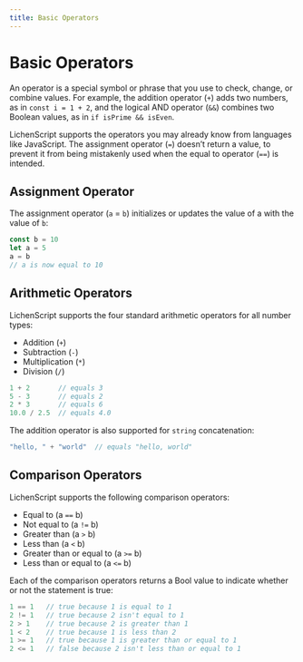 ```yaml
---
title: Basic Operators
---
```


# Basic Operators

An operator is a special symbol or phrase that you use to check, change, or combine values.
For example, the addition operator (`+`) adds two numbers,
as in `const i = 1 + 2`,
and the logical AND operator (`&&`) combines two Boolean values, as in `if isPrime && isEven`.

LichenScript supports the operators you may already know from languages like JavaScript.
The assignment operator (`=`) doesn’t return a value, to prevent it from being mistakenly used when the equal to operator (`==`) is intended.

## Assignment Operator

The assignment operator (`a` = `b`) initializes or updates the value of a with the value of `b`:

```js
const b = 10
let a = 5
a = b
// a is now equal to 10
```

## Arithmetic Operators

LichenScript supports the four standard arithmetic operators for all number types:

- Addition (`+`)
- Subtraction (`-`)
- Multiplication (`*`)
- Division (`/`)

```js
1 + 2       // equals 3
5 - 3       // equals 2
2 * 3       // equals 6
10.0 / 2.5  // equals 4.0
```

The addition operator is also supported for `string` concatenation:

```js
"hello, " + "world"  // equals "hello, world"
```

## Comparison Operators

LichenScript supports the following comparison operators:

- Equal to (a `==` b)
- Not equal to (a `!=` b)
- Greater than (a `>` b)
- Less than (a `<` b)
- Greater than or equal to (a `>=` b)
- Less than or equal to (a `<=` b)

Each of the comparison operators returns a Bool value to indicate whether or not the statement is true:

```js
1 == 1   // true because 1 is equal to 1
2 != 1   // true because 2 isn't equal to 1
2 > 1    // true because 2 is greater than 1
1 < 2    // true because 1 is less than 2
1 >= 1   // true because 1 is greater than or equal to 1
2 <= 1   // false because 2 isn't less than or equal to 1
```
